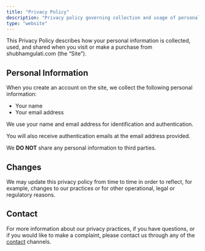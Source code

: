 ```yaml
---
title: "Privacy Policy"
description: "Privacy policy governing collection and usage of personal information."
type: "website"
---
```


This Privacy Policy describes how your personal information is collected, used, and shared when you visit or make a
purchase from shubhamgulati.com (the “Site”).

## Personal Information

When you create an account on the site, we collect the following personal information:

- Your name
- Your email address

We use your name and email address for identification and authentication.

You will also receive authentication emails at the email address provided.

We **DO NOT** share any personal information to third parties.

## Changes

We may update this privacy policy from time to time in order to reflect, for example, changes to our practices or for
other operational, legal or regulatory reasons.

## Contact

For more information about our privacy practices, if you have questions, or if you would like to make a complaint,
please contact us through any of the [contact](/contact) channels.
